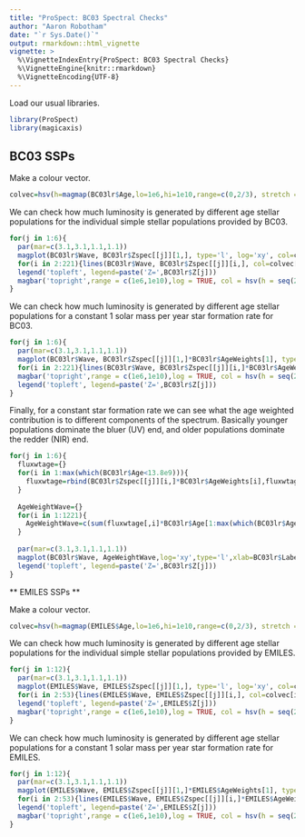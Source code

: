 ```yaml
---
title: "ProSpect: BC03 Spectral Checks"
author: "Aaron Robotham"
date: "`r Sys.Date()`"
output: rmarkdown::html_vignette
vignette: >
  %\VignetteIndexEntry{ProSpect: BC03 Spectral Checks}
  %\VignetteEngine{knitr::rmarkdown}
  %\VignetteEncoding{UTF-8}
---
```


Load our usual libraries.

```r
library(ProSpect)
library(magicaxis)
```

## BC03 SSPs

Make a colour vector.

```r
colvec=hsv(h=magmap(BC03lr$Age,lo=1e6,hi=1e10,range=c(0,2/3), stretch = 'log', flip=T, type='num', bad=2/3)$map, v=0.7, alpha=0.5)
```

We can check how much luminosity is generated by different age stellar populations for the individual simple stellar populations provided by BC03.

```r
for(j in 1:6){
  par(mar=c(3.1,3.1,1.1,1.1))
  magplot(BC03lr$Wave, BC03lr$Zspec[[j]][1,], type='l', log='xy', col=colvec[1], xlim=c(3e2,1e5), ylim=c(1e-7,10), majorn=c(5,8), xlab=BC03lr$Labels$Wavelab, ylab=BC03lr$Labels$Lumlab, grid=TRUE)
  for(i in 2:221){lines(BC03lr$Wave, BC03lr$Zspec[[j]][i,], col=colvec[i])}
  legend('topleft', legend=paste('Z=',BC03lr$Z[j]))
  magbar('topright',range = c(1e6,1e10),log = TRUE, col = hsv(h = seq(2/3, 0, len = 10), v=0.7), title = 'Age / Yrs', titleshift = 0.5)
}
```

We can check how much luminosity is generated by different age stellar populations for a constant 1 solar mass per year star formation rate for BC03.

```r
for(j in 1:6){
  par(mar=c(3.1,3.1,1.1,1.1))
  magplot(BC03lr$Wave, BC03lr$Zspec[[j]][1,]*BC03lr$AgeWeights[1], type='l', log='xy', col=colvec[1], xlim=c(3e2,1e5), ylim=c(1e-7,10)*1e6, majorn=c(5,8), xlab=BC03lr$Labels$Wavelab, ylab=BC03lr$Labels$LumAgelab, grid=TRUE)
  for(i in 2:221){lines(BC03lr$Wave, BC03lr$Zspec[[j]][i,]*BC03lr$AgeWeights[i], col=colvec[i])}
  magbar('topright',range = c(1e6,1e10),log = TRUE, col = hsv(h = seq(2/3, 0, len = 10), v=0.7), title = 'Age / Yrs', titleshift = 0.5)
  legend('topleft', legend=paste('Z=',BC03lr$Z[j]))
}
```

Finally, for a constant star formation rate we can see what the age weighted contribution is to different components of the spectrum. Basically younger populations dominate the bluer (UV) end, and older populations dominate the redder (NIR) end.

```r
for(j in 1:6){
  fluxwtage={}
  for(i in 1:max(which(BC03lr$Age<13.8e9))){
    fluxwtage=rbind(BC03lr$Zspec[[j]][i,]*BC03lr$AgeWeights[i],fluxwtage)
  }
  
  AgeWeightWave={}
  for(i in 1:1221){
    AgeWeightWave=c(sum(fluxwtage[,i]*BC03lr$Age[1:max(which(BC03lr$Age<13.8e9))])/sum(fluxwtage[,i]),AgeWeightWave)
  }
  
  par(mar=c(3.1,3.1,1.1,1.1))
  magplot(BC03lr$Wave, AgeWeightWave,log='xy',type='l',xlab=BC03lr$Labels$Wavelab, ylab='Mean Flux Weighted Age (Const SFR) / Yrs', ylim=c(1e7,2e10), grid=TRUE)
  legend('topleft', legend=paste('Z=',BC03lr$Z[j]))
}
```

** EMILES SSPs **

Make a colour vector.

```r
colvec=hsv(h=magmap(EMILES$Age,lo=1e6,hi=1e10,range=c(0,2/3), stretch = 'log', flip=T, type='num', bad=2/3)$map, v=0.7, alpha=0.5)
```

We can check how much luminosity is generated by different age stellar populations for the individual simple stellar populations provided by EMILES.

```r
for(j in 1:12){
  par(mar=c(3.1,3.1,1.1,1.1))
  magplot(EMILES$Wave, EMILES$Zspec[[j]][1,], type='l', log='xy', col=colvec[1], xlim=c(3e2,1e5), ylim=c(1e-7,10), majorn=c(5,8), xlab=EMILES$Labels$Wavelab, ylab=EMILES$Labels$Lumlab, grid=TRUE)
  for(i in 2:53){lines(EMILES$Wave, EMILES$Zspec[[j]][i,], col=colvec[i])}
  legend('topleft', legend=paste('Z=',EMILES$Z[j]))
  magbar('topright',range = c(1e6,1e10),log = TRUE, col = hsv(h = seq(2/3, 0, len = 10), v=0.7), title = 'Age / Yrs', titleshift = 0.5)
}
```

We can check how much luminosity is generated by different age stellar populations for a constant 1 solar mass per year star formation rate for EMILES.

```r
for(j in 1:12){
  par(mar=c(3.1,3.1,1.1,1.1))
  magplot(EMILES$Wave, EMILES$Zspec[[j]][1,]*EMILES$AgeWeights[1], type='l', log='xy', col=colvec[1], xlim=c(3e2,1e5), ylim=c(1e-7,10)*1e6, majorn=c(5,8), xlab=EMILES$Labels$Wavelab, ylab=EMILES$Labels$LumAgelab, grid=TRUE)
  for(i in 2:53){lines(EMILES$Wave, EMILES$Zspec[[j]][i,]*EMILES$AgeWeights[i], col=colvec[i])}
  legend('topleft', legend=paste('Z=',EMILES$Z[j]))
  magbar('topright',range = c(1e6,1e10),log = TRUE, col = hsv(h = seq(2/3, 0, len = 10), v=0.7), title = 'Age / Yrs', titleshift = 0.5)
}
```
